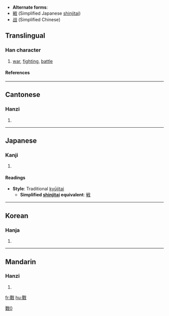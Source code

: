 * '''Alternate forms''':
* [[戦]] (Simplified Japanese [[shinjitai]])
* [[战]] (Simplified Chinese)

==Translingual==
===Han character===
{{Han char|rn=62|rad=戈|as=12|sn=16|four=6355<sub>0</sub>|canj=口十戈 (RJI)}}
# [[war]], [[fighting]], [[battle]]
====References====
{{Han ref|kx=0414.110|dkj=11667|dj=0757.120|hdz=21412.120|uh=6230|ud=25136|bh=BED4|bd=48852}}
----
==Cantonese==
===Hanzi===
{{yue-hanzi|jyut=|y=jin3}}
# {{defn|Cantonese}}
----
==Japanese==
===Kanji===
{{ja-kanji|grade=|rs=戈12}}
# {{defn|Japanese}} 
====Readings====
{{ja-readings|on=[[せん]] (sen)|kun=[[たたかう]] (tatakau), [[いくさ]] (ikusa)}}

* '''Style''': Traditional [[kyūjitai]]
** '''Simplified [[shinjitai]] equivalent''': [[戦]]
----
==Korean==
===Hanja===
{{ko-hanja|hangeul=[[전]]|eumhun=|rv=jeon|mr=chŏn|y=cen}}
# {{defn|Korean}}
----
==Mandarin==
===Hanzi===
{{cmn-hanzi|sim=战|pin=[[zhàn]] ([[zhan4]]), [[hū]] ([[hu1]]), [[huī]] ([[hui1]]), [[xī]] ([[xi1]])|wg=hu<sup>1</sup>, hui<sup>1</sup>, hsi<sup>1</sup>, chan<sup>4</sup>}}
# {{defn|Mandarin}}

[[fr:戰]]
[[hu:戰]]

[[Category:CJKV characters simplified differently in Japan and China|戰0]]
